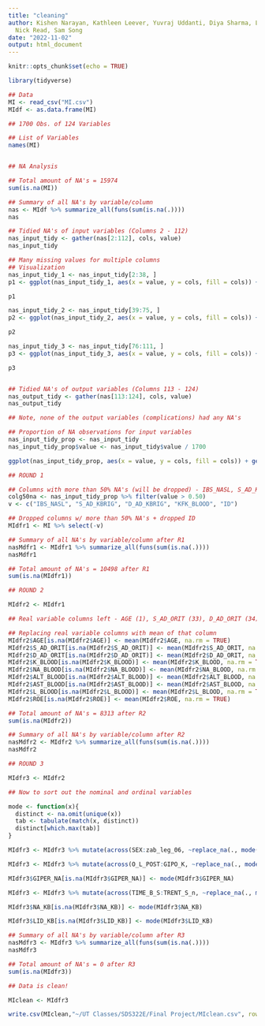 ---
title: "cleaning"
author: Kishen Narayan, Kathleen Leever, Yuvraj Uddanti, Diya Sharma, Laura Nylykke,
  Nick Read, Sam Song
date: "2022-11-02"
output: html_document
---

```{r setup, include=FALSE}
knitr::opts_chunk$set(echo = TRUE)
```


```{r}

library(tidyverse)

## Data 
MI <- read_csv("MI.csv")
MIdf <- as.data.frame(MI)

## 1700 Obs. of 124 Variables 

## List of Variables 
names(MI)


## NA Analysis 

## Total amount of NA's = 15974
sum(is.na(MI))

## Summary of all NA's by variable/column
nas <- MIdf %>% summarize_all(funs(sum(is.na(.))))
nas

## Tidied NA's of input variables (Columns 2 - 112)
nas_input_tidy <- gather(nas[2:112], cols, value) 
nas_input_tidy

## Many missing values for multiple columns 
## Visualization 
nas_input_tidy_1 <- nas_input_tidy[2:38, ]
p1 <- ggplot(nas_input_tidy_1, aes(x = value, y = cols, fill = cols)) + geom_bar(stat = "identity", width = 0.9) + theme(axis.text.x = element_text(color = "black", size = 8), axis.line = element_line(color = "black"), legend.position = "none") + labs(title = "NA Count by Input Variables (Columns 2 through 38)") +   scale_x_continuous(limits = c(0,1700), expand = c(0, 0))

p1

nas_input_tidy_2 <- nas_input_tidy[39:75, ]
p2 <- ggplot(nas_input_tidy_2, aes(x = value, y = cols, fill = cols)) + geom_bar(stat = "identity", width = 0.9) + theme(axis.text.x = element_text(color = "black", size = 8), axis.line = element_line(color = "black"), legend.position = "none") + labs(title = "NA Count by Input Variables (Columns 39 through 75)") +   scale_x_continuous(limits = c(0,1700), expand = c(0, 0))

p2

nas_input_tidy_3 <- nas_input_tidy[76:111, ]
p3 <- ggplot(nas_input_tidy_3, aes(x = value, y = cols, fill = cols)) + geom_bar(stat = "identity", width = 0.9) + theme(axis.text.x = element_text(color = "black", size = 8), axis.line = element_line(color = "black"), legend.position = "none") + labs(title = "NA Count by Input Variables (Columns 76 through 111)") + scale_x_continuous(limits = c(0,1700), expand = c(0, 0))

p3


## Tidied NA's of output variables (Columns 113 - 124)
nas_output_tidy <- gather(nas[113:124], cols, value) 
nas_output_tidy

## Note, none of the output variables (complications) had any NA's 

## Proportion of NA observations for input variables 
nas_input_tidy_prop <- nas_input_tidy
nas_input_tidy_prop$value <- nas_input_tidy$value / 1700

ggplot(nas_input_tidy_prop, aes(x = value, y = cols, fill = cols)) + geom_bar(stat = "identity") + theme(axis.text.y = element_blank(), axis.ticks.y = element_blank(), axis.line = element_line(color = "black"), legend.position = "none") + geom_bar(data = nas_input_tidy_prop[(nas_input_tidy_prop$cols == "IBS_NASL"), ], stat = "identity", fill = "black") + geom_bar(data = nas_input_tidy_prop[(nas_input_tidy_prop$cols == "S_AD_KBRIG"), ], stat = "identity", fill = "black") + geom_bar(data = nas_input_tidy_prop[(nas_input_tidy_prop$cols == "S_AD_KBRIG"), ], stat = "identity", fill = "black") + geom_bar(data = nas_input_tidy_prop[(nas_input_tidy_prop$cols == "D_AD_KBRIG"), ], stat = "identity", fill = "black") + geom_bar(data = nas_input_tidy_prop[(nas_input_tidy_prop$cols == "KFK_BLOOD"), ], stat = "identity", fill = "black") + scale_x_continuous(limits = c(0,1), expand = c(0, 0)) + labs(title = "NA Proportion by Input Variables")

## ROUND 1 

## Columns with more than 50% NA's (will be dropped) - IBS_NASL, S_AD_KBRIG, D_AD_KBRIG, KFK_BLOOD
colg50na <- nas_input_tidy_prop %>% filter(value > 0.50)
v <- c("IBS_NASL", "S_AD_KBRIG", "D_AD_KBRIG", "KFK_BLOOD", "ID")

## Dropped columns w/ more than 50% NA's + dropped ID
MIdfr1 <- MI %>% select(-v) 

## Summary of all NA's by variable/column after R1 
nasMdfr1 <- MIdfr1 %>% summarize_all(funs(sum(is.na(.))))
nasMdfr1

## Total amount of NA's = 10498 after R1
sum(is.na(MIdfr1))

## ROUND 2 

MIdfr2 <- MIdfr1

## Real variable columns left - AGE (1), S_AD_ORIT (33), D_AD_ORIT (34), K_BLOOD (80), NA_BLOOD (82), ALT_BLOOD (83), AST_BLOOD (84), L_BLOOD (85), ROE (86)

## Replacing real variable columns with mean of that column
MIdfr2$AGE[is.na(MIdfr2$AGE)] <- mean(MIdfr2$AGE, na.rm = TRUE)
MIdfr2$S_AD_ORIT[is.na(MIdfr2$S_AD_ORIT)] <- mean(MIdfr2$S_AD_ORIT, na.rm = TRUE)
MIdfr2$D_AD_ORIT[is.na(MIdfr2$D_AD_ORIT)] <- mean(MIdfr2$D_AD_ORIT, na.rm = TRUE)
MIdfr2$K_BLOOD[is.na(MIdfr2$K_BLOOD)] <- mean(MIdfr2$K_BLOOD, na.rm = TRUE)
MIdfr2$NA_BLOOD[is.na(MIdfr2$NA_BLOOD)] <- mean(MIdfr2$NA_BLOOD, na.rm = TRUE)
MIdfr2$ALT_BLOOD[is.na(MIdfr2$ALT_BLOOD)] <- mean(MIdfr2$ALT_BLOOD, na.rm = TRUE)
MIdfr2$AST_BLOOD[is.na(MIdfr2$AST_BLOOD)] <- mean(MIdfr2$AST_BLOOD, na.rm = TRUE)
MIdfr2$L_BLOOD[is.na(MIdfr2$L_BLOOD)] <- mean(MIdfr2$L_BLOOD, na.rm = TRUE)
MIdfr2$ROE[is.na(MIdfr2$ROE)] <- mean(MIdfr2$ROE, na.rm = TRUE)

## Total amount of NA's = 8313 after R2 
sum(is.na(MIdfr2))

## Summary of all NA's by variable/column after R2 
nasMdfr2 <- MIdfr2 %>% summarize_all(funs(sum(is.na(.))))
nasMdfr2

## ROUND 3 

MIdfr3 <- MIdfr2

## Now to sort out the nominal and ordinal variables 

mode <- function(x){
  distinct <- na.omit(unique(x))
  tab <- tabulate(match(x, distinct))
  distinct[which.max(tab)]
}

MIdfr3 <- MIdfr3 %>% mutate(across(SEX:zab_leg_06, ~replace_na(., mode(.))))

MIdfr3 <- MIdfr3 %>% mutate(across(O_L_POST:GIPO_K, ~replace_na(., mode(.))))

MIdfr3$GIPER_NA[is.na(MIdfr3$GIPER_NA)] <- mode(MIdfr3$GIPER_NA)

MIdfr3 <- MIdfr3 %>% mutate(across(TIME_B_S:TRENT_S_n, ~replace_na(., mode(.))))

MIdfr3$NA_KB[is.na(MIdfr3$NA_KB)] <- mode(MIdfr3$NA_KB)

MIdfr3$LID_KB[is.na(MIdfr3$LID_KB)] <- mode(MIdfr3$LID_KB)

## Summary of all NA's by variable/column after R3 
nasMdfr3 <- MIdfr3 %>% summarize_all(funs(sum(is.na(.))))
nasMdfr3

## Total amount of NA's = 0 after R3 
sum(is.na(MIdfr3))

## Data is clean! 

MIclean <- MIdfr3

write.csv(MIclean,"~/UT Classes/SDS322E/Final Project/MIclean.csv", row.names = FALSE)
```
